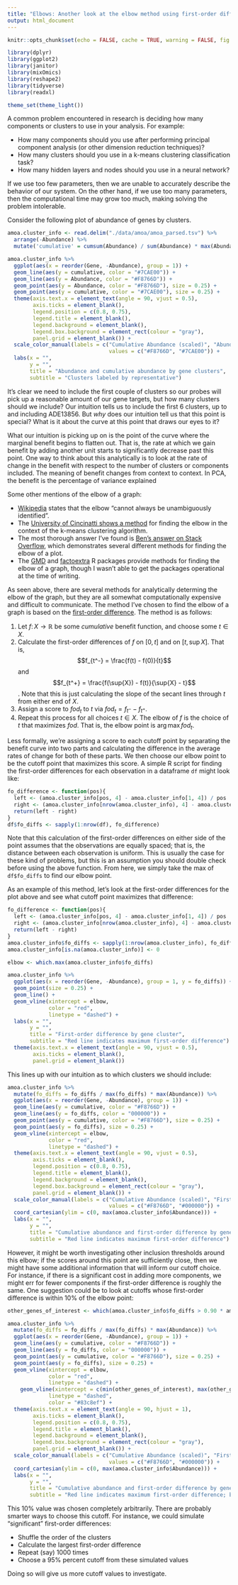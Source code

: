 ```yaml
---
title: "Elbows: Another look at the elbow method using first-order differences"
output: html_document
---
```


```r
knitr::opts_chunk$set(echo = FALSE, cache = TRUE, warning = FALSE, fig.align = 'center')

library(dplyr)
library(ggplot2)
library(janitor)
library(mixOmics)
library(reshape2)
library(tidyverse)
library(readxl)

theme_set(theme_light())
```

A common problem encountered in research is deciding how many components or clusters to use in your analysis. For example:

* How many components should you use after performing principal component analysis (or other dimension reduction techniques)?
* How many clusters should you use in a k-means clustering classification task?
* How many hidden layers and nodes should you use in a neural network?

If we use too few parameters, then we are unable to accurately describe the behavior of our system. On the other hand, if we use too many parameters, then the computational time may grow too much, making solving the problem intolerable.

Consider the following plot of abundance of genes by clusters.

```r
amoa.cluster_info <- read.delim("./data/amoa/amoa_parsed.tsv") %>% 
  arrange(-Abundance) %>% 
  mutate('cumulative' = cumsum(Abundance) / sum(Abundance) * max(Abundance))
```

```r
amoa.cluster_info %>% 
  ggplot(aes(x = reorder(Gene, -Abundance), group = 1)) +
  geom_line(aes(y = cumulative, color = "#7CAE00")) +
  geom_line(aes(y = Abundance, color = "#F8766D")) +
  geom_point(aes(y = Abundance, color = "#F8766D"), size = 0.25) + 
  geom_point(aes(y = cumulative, color = "#7CAE00"), size = 0.25) + 
  theme(axis.text.x = element_text(angle = 90, vjust = 0.5),
        axis.ticks = element_blank(),
        legend.position = c(0.8, 0.75),
        legend.title = element_blank(),
        legend.background = element_blank(),
        legend.box.background = element_rect(colour = "gray"),
        panel.grid = element_blank()) +
  scale_color_manual(labels = c("Cumulative Abundance (scaled)", "Abundance (counts)"),
                                values = c("#F8766D", "#7CAE00")) +
  labs(x = "", 
       y = "",
       title = "Abundance and cumulative abundance by gene clusters",
       subtitle = "Clusters labeled by representative")
```

It's clear we need to include the first couple of clusters so our probes will pick up a reasonable amount of our gene targets, but how many clusters should we include? Our intuition tells us to include the first 6 clusters, up to and including ADE13856. But *why* does our intuition tell us that this point is special? What is it about the curve at this point that draws our eyes to it? 

What our intuition is picking up on is the point of the curve where the marginal benefit begins to flatten out. That is, the rate at which we gain benefit by adding another unit starts to significantly decrease past this point. One way to think about this analytically is to look at the rate of change in the benefit with respect to the number of clusters or components included. The meaning of benefit changes from context to context. In PCA, the benefit is the percentage of variance explained

Some other mentions of the elbow of a graph:

* [Wikipedia](https://en.wikipedia.org/wiki/Elbow_method_(clustering)) states that the elbow "cannot always be unambiguously identified".
* The [University of Cincinatti shows a method](https://uc-r.github.io/kmeans_clustering#elbow) for finding the elbow in the context of the k-means clustering algorithm.
* The most thorough answer I've found is [Ben's answer on Stack Overflow](https://stackoverflow.com/a/15376462), which demonstrates several different methods for finding the elbow of a plot.
* The [GMD](https://www.rdocumentation.org/packages/GMD/versions/0.3.3/topics/elbow) and [factoextra](https://www.rdocumentation.org/packages/factoextra/versions/1.0.5/topics/fviz_nbclust) R packages provide methods for finding the elbow of a graph, though I wasn't able to get the packages operational at the time of writing.

As seen above, there are several methods for analytically determing the elbow of the graph, but they are all somewhat computationally expensive and difficult to communicate. The method I've chosen to find the elbow of a graph is based on the [first-order difference](https://en.wikipedia.org/wiki/Numerical_differentiation). The method is as follows:

1. Let $f\colon X\to \mathbb{R}$ be some *cumulative* benefit function, and choose some $t \in X$. 
2. Calculate the first-order differences of $f$ on $[0, t]$ and on $[t, \sup{X}]$. That is, $$f_{t^-} = \frac{f(t) - f(0)}{t}$$ and $$f_{t^+} = \frac{f(\sup{X}) - f(t)}{\sup{X} - t}$$. Note that this is just calculating the slope of the secant lines through $t$ from either end of $X$.
3. Assign a score to $fod_t$ to $t$ via $fod_t = f_{t^-} - f_{t^+}$.
4. Repeat this process for all choices $t \in X$. The elbow of $f$ is the choice of $t$ that maximizes $fod$. That is, the elbow point is $\arg \max fod_t$.

Less formally, we're assigning a score to each cutoff point by separating the benefit curve into two parts and calculating the difference in the average rates of change for both of these parts. We then choose our elbow point to be the cutoff point that maximizes this score. A simple R script for finding the first-order differences for each observation in a dataframe `df` might look like:

```r
fo_difference <- function(pos){
  left <- (amoa.cluster_info[pos, 4] - amoa.cluster_info[1, 4]) / pos
  right <- (amoa.cluster_info[nrow(amoa.cluster_info), 4] - amoa.cluster_info[pos, 4]) / (nrow(amoa.cluster_info) - pos)
  return(left - right)
}
df$fo_diffs <- sapply(1:nrow(df), fo_difference)
```

Note that this calculation of the first-order differences on either side of the point assumes that the observations are equally spaced; that is, the distance between each observation is uniform. This is usually the case for these kind of problems, but this is an assumption you should double check before using the above function. From here, we simply take the max of `df$fo_diffs` to find our elbow point.

As an example of this method, let's look at the first-order differences for the plot above and see what cutoff point maximizes that difference:

```r
fo_difference <- function(pos){
  left <- (amoa.cluster_info[pos, 4] - amoa.cluster_info[1, 4]) / pos
  right <- (amoa.cluster_info[nrow(amoa.cluster_info), 4] - amoa.cluster_info[pos, 4]) / (nrow(amoa.cluster_info) - pos)
  return(left - right)
}
amoa.cluster_info$fo_diffs <- sapply(1:nrow(amoa.cluster_info), fo_difference)
amoa.cluster_info[is.na(amoa.cluster_info)] <- 0

elbow <- which.max(amoa.cluster_info$fo_diffs)

amoa.cluster_info %>% 
  ggplot(aes(x = reorder(Gene, -Abundance), group = 1, y = fo_diffs)) +
  geom_point(size = 0.25) +
  geom_line() + 
  geom_vline(xintercept = elbow, 
             color = "red",
             linetype = "dashed") + 
  labs(x = "",
       y = "",
       title = "First-order difference by gene cluster",
       subtitle = "Red line indicates maximum first-order difference") +
  theme(axis.text.x = element_text(angle = 90, vjust = 0.5),
        axis.ticks = element_blank(),
        panel.grid = element_blank())

```

This lines up with our intuition as to which clusters we should include:

```r
amoa.cluster_info %>% 
  mutate(fo_diffs = fo_diffs / max(fo_diffs) * max(Abundance)) %>% 
  ggplot(aes(x = reorder(Gene, -Abundance), group = 1)) +
  geom_line(aes(y = cumulative, color = "#F8766D")) +
  geom_line(aes(y = fo_diffs, color = "000000")) +
  geom_point(aes(y = cumulative, color = "#F8766D"), size = 0.25) + 
  geom_point(aes(y = fo_diffs), size = 0.25) + 
  geom_vline(xintercept = elbow, 
             color = "red",
             linetype = "dashed") + 
  theme(axis.text.x = element_text(angle = 90, vjust = 0.5),
        axis.ticks = element_blank(),
        legend.position = c(0.8, 0.75),
        legend.title = element_blank(),
        legend.background = element_blank(),
        legend.box.background = element_rect(colour = "gray"),
        panel.grid = element_blank()) +
  scale_color_manual(labels = c("Cumulative Abundance (scaled)", "First-order differences (scaled)"),
                                values = c("#F8766D", "#000000")) +
  coord_cartesian(ylim = c(0, max(amoa.cluster_info$Abundance))) + 
  labs(x = "", 
       y = "",
       title = "Cumulative abundance and first-order difference by gene cluster",
       subtitle = "Red line indicates maximum first-order difference")
```

However, it might be worth investigating other inclusion thresholds around this elbow; if the scores around this point are sufficiently close, then we might have some additional information that will inform our cutoff choice. For instance, if there is a significant cost in adding more components, we might err for fewer components if the first-order difference is roughly the same. One suggestion could be to look at cutoffs whose first-order difference is within 10% of the elbow point:

```r
other_genes_of_interest <- which(amoa.cluster_info$fo_diffs > 0.90 * amoa.cluster_info[elbow, 5])

amoa.cluster_info %>% 
  mutate(fo_diffs = fo_diffs / max(fo_diffs) * max(Abundance)) %>% 
  ggplot(aes(x = reorder(Gene, -Abundance), group = 1)) +
  geom_line(aes(y = cumulative, color = "#F8766D")) +
  geom_line(aes(y = fo_diffs, color = "000000")) +
  geom_point(aes(y = cumulative, color = "#F8766D"), size = 0.25) + 
  geom_point(aes(y = fo_diffs), size = 0.25) + 
  geom_vline(xintercept = elbow, 
             color = "red",
             linetype = "dashed") + 
    geom_vline(xintercept = c(min(other_genes_of_interest), max(other_genes_of_interest)),
             linetype = "dashed", 
             color = "#83c8ef") +
  theme(axis.text.x = element_text(angle = 90, hjust = 1),
        axis.ticks = element_blank(),
        legend.position = c(0.8, 0.75),
        legend.title = element_blank(),
        legend.background = element_blank(),
        legend.box.background = element_rect(colour = "gray"),
        panel.grid = element_blank()) +
  scale_color_manual(labels = c("Cumulative Abundance (scaled)", "First-order differences (scaled)"),
                                values = c("#F8766D", "#000000")) +
  coord_cartesian(ylim = c(0, max(amoa.cluster_info$Abundance))) + 
  labs(x = "", 
       y = "",
       title = "Cumulative abundance and first-order difference by gene cluster",
       subtitle = "Red line indicates maximum first-order difference; blue lines indicate 10% neighborhood")

```

This 10% value was chosen completely arbitrarily. There are probably smarter ways to choose this cutoff. For instance, we could simulate "significant" first-order differences:

* Shuffle the order of the clusters 
* Calculate the largest first-order difference
* Repeat (say) 1000 times
* Choose a 95% percent cutoff from these simulated values

Doing so will give us more cutoff values to investigate.